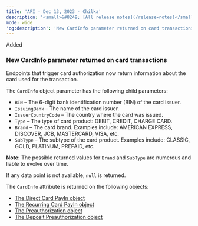 ```yaml
---
title: 'API - Dec 13, 2023 - Chilka'  
description: '<small>&#8249; [All release notes](/release-notes)</small>'  
mode: wide  
'og:description': 'New CardInfo parameter returned on card transactions'  
---
```

<div class="release-notes-page">

<div class="pill pill-green">Added</div> 
  
### New CardInfo parameter returned on card transactions  

Endpoints that trigger card authorization now return information about the card used for the transaction.  

The `CardInfo` object parameter has the following child parameters:  
- `BIN` – The 6-digit bank identification number (BIN) of the card issuer.  
- `IssuingBank` – The name of the card issuer.  
- `IssuerCountryCode` – The country where the card was issued.  
- `Type` – The type of card product: DEBIT, CREDIT, CHARGE CARD.  
- `Brand` – The card brand. Examples include: AMERICAN EXPRESS, DISCOVER, JCB, MASTERCARD, VISA, etc.  
- `SubType` – The subtype of the card product. Examples include: CLASSIC, GOLD, PLATINUM, PREPAID, etc.  

**Note:** The possible returned values for `Brand` and `SubType` are numerous and liable to evolve over time.  

If any data point is not available, `null` is returned.  

The `CardInfo` attribute is returned on the following objects:  
- <a href="/api-reference/direct-card-payins/direct-card-payin-object">The Direct Card PayIn object</a>
- <a href="/api-reference/recurring-card-payins/recurring-payin-object">The Recurring Card PayIn object</a>
- <a href="/api-reference/preauthorizations/preauthorization-object">The Preauthorization object</a>
- <a href="/api-reference/deposit-preauthorizations/deposit-preauthorization-object">The Deposit Preauthorization object</a>

</div>